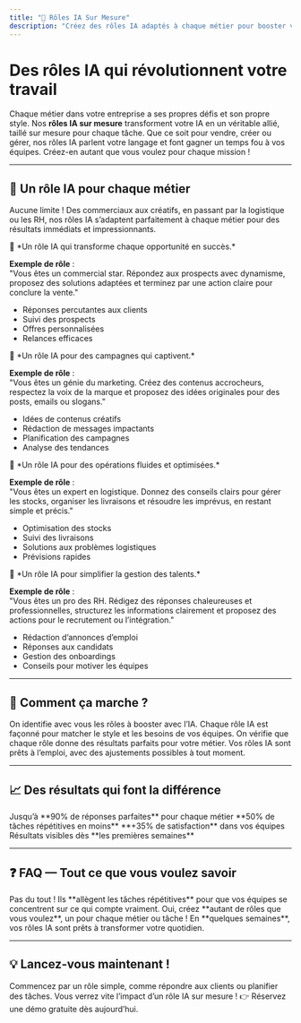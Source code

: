 ```yaml
---
title: "🤖 Rôles IA Sur Mesure"
description: "Créez des rôles IA adaptés à chaque métier pour booster votre entreprise"
---
```


# Des rôles IA qui révolutionnent votre travail

Chaque métier dans votre entreprise a ses propres défis et son propre style. Nos **rôles IA sur mesure** transforment votre IA en un véritable allié, taillé sur mesure pour chaque tâche. Que ce soit pour vendre, créer ou gérer, nos rôles IA parlent votre langage et font gagner un temps fou à vos équipes. Créez-en autant que vous voulez pour chaque mission !

---

## 🌟 Un rôle IA pour chaque métier

Aucune limite ! Des commerciaux aux créatifs, en passant par la logistique ou les RH, nos rôles IA s’adaptent parfaitement à chaque métier pour des résultats immédiats et impressionnants.

<Tabs>
<Tab title="💼 Commercial">
💬 *Un rôle IA qui transforme chaque opportunité en succès.*  

**Exemple de rôle** :  
"Vous êtes un commercial star. Répondez aux prospects avec dynamisme, proposez des solutions adaptées et terminez par une action claire pour conclure la vente."  

- Réponses percutantes aux clients  
- Suivi des prospects  
- Offres personnalisées  
- Relances efficaces
</Tab>

<Tab title="🎨 Marketing & Création">
💬 *Un rôle IA pour des campagnes qui captivent.*  

**Exemple de rôle** :  
"Vous êtes un génie du marketing. Créez des contenus accrocheurs, respectez la voix de la marque et proposez des idées originales pour des posts, emails ou slogans."  

- Idées de contenus créatifs  
- Rédaction de messages impactants  
- Planification des campagnes  
- Analyse des tendances
</Tab>

<Tab title="📦 Logistique & Supply Chain">
💬 *Un rôle IA pour des opérations fluides et optimisées.*  

**Exemple de rôle** :  
"Vous êtes un expert en logistique. Donnez des conseils clairs pour gérer les stocks, organiser les livraisons et résoudre les imprévus, en restant simple et précis."  

- Optimisation des stocks  
- Suivi des livraisons  
- Solutions aux problèmes logistiques  
- Prévisions rapides
</Tab>

<Tab title="👥 Ressources Humaines">
💬 *Un rôle IA pour simplifier la gestion des talents.*  

**Exemple de rôle** :  
"Vous êtes un pro des RH. Rédigez des réponses chaleureuses et professionnelles, structurez les informations clairement et proposez des actions pour le recrutement ou l’intégration."  

- Rédaction d’annonces d’emploi  
- Réponses aux candidats  
- Gestion des onboardings  
- Conseils pour motiver les équipes
</Tab>
</Tabs>

---

## 🚀 Comment ça marche ?

<Steps>
<Step title="1. Choisir vos métiers">
  On identifie avec vous les rôles à booster avec l’IA.
</Step>

<Step title="2. Personnaliser vos rôles">
  Chaque rôle IA est façonné pour matcher le style et les besoins de vos équipes.
</Step>

<Step title="3. Tester et valider">
  On vérifie que chaque rôle donne des résultats parfaits pour votre métier.
</Step>

<Step title="4. Lancer et ajuster">
  Vos rôles IA sont prêts à l’emploi, avec des ajustements possibles à tout moment.
</Step>
</Steps>

---

## 📈 Des résultats qui font la différence

<CardGroup cols={2}>
  <Card title="Précision au top" icon="target">
    Jusqu’à **90% de réponses parfaites** pour chaque métier
  </Card>
  <Card title="Gain de temps" icon="clock">
    **50% de tâches répétitives en moins**
  </Card>
  <Card title="Équipes ravies" icon="smile">
    **+35% de satisfaction** dans vos équipes
  </Card>
  <Card title="Impact rapide" icon="chart-line">
    Résultats visibles dès **les premières semaines**
  </Card>
</CardGroup>

---

## ❓ FAQ — Tout ce que vous voulez savoir

<AccordionGroup>
<Accordion title="Les rôles IA remplacent-ils mes équipes ?">
Pas du tout ! Ils **allègent les tâches répétitives** pour que vos équipes se concentrent sur ce qui compte vraiment.
</Accordion>

<Accordion title="Puis-je créer plusieurs rôles IA ?">
Oui, créez **autant de rôles que vous voulez**, un pour chaque métier ou tâche !
</Accordion>

<Accordion title="Combien de temps pour les mettre en place ?">
En **quelques semaines**, vos rôles IA sont prêts à transformer votre quotidien.
</Accordion>
</AccordionGroup>

---

## 💡 Lancez-vous maintenant !

<Tip>
Commencez par un rôle simple, comme répondre aux clients ou planifier des tâches. Vous verrez vite l’impact d’un rôle IA sur mesure !  
👉 Réservez une démo gratuite dès aujourd’hui.
</Tip>